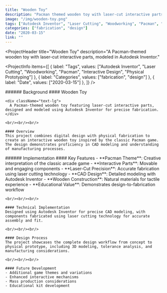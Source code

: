 ```yaml
---
title: "Wooden Toy"
description: "Pacman themed wooden toy with laser-cut interactive parts. Designed and modeled with Autodesk Inventor."
image: "/img/wooden-toy.png"
tags: ["Autodesk Inventor", "Laser Cutting", "Woodworking", "Pacman", "Interactive Design", "Physical Prototyping"]
categories: ["fabrication", "design"]
date: "2020-03-15"
link: ""
---
```


<ProjectHeader
  title="Wooden Toy"
  description="A Pacman-themed wooden toy with laser-cut interactive parts, modeled in Autodesk Inventor."
>
  <ProjectInfo
    items={[
      { label: "Tags", values: ["Autodesk Inventor", "Laser Cutting", "Woodworking", "Pacman", "Interactive Design", "Physical Prototyping"] },
      { label: "Categories", values: ["fabrication", "design"] },
      { label: "Date", values: ["2020-03-15"] },
    ]}
  />
</ProjectHeader>

<SplitSection>
  <SectionColumn size={4}>
    ###### Background
  </SectionColumn>
  <SectionColumn size={12}>
    #### Wooden Toy

    <div className="text-lg">
      A Pacman-themed wooden toy featuring laser-cut interactive parts, designed and modeled using Autodesk Inventor for precise fabrication.
    </div>

    <br/><br/><br/>

    #### Overview
    This project combines digital design with physical fabrication to create an interactive wooden toy inspired by the classic Pacman game. The design demonstrates proficiency in CAD modeling and understanding of manufacturing processes.
  </SectionColumn>
  <SectionColumn size={2}>
  </SectionColumn>
</SplitSection>

<SplitSection>
  <SectionColumn size={4}>
    ###### Implementation
  </SectionColumn>
  <SectionColumn size={12}>
    #### Key Features
    - **Pacman Theme**: Creative interpretation of the classic arcade game
    - **Interactive Parts**: Movable and engaging components
    - **Laser-Cut Precision**: Accurate fabrication using laser cutting technology
    - **CAD Design**: Detailed modeling with Autodesk Inventor
    - **Wooden Construction**: Natural materials for tactile experience
    - **Educational Value**: Demonstrates design-to-fabrication workflow

    <br/><br/><br/>

    #### Technical Implementation
    Designed using Autodesk Inventor for precise CAD modeling, with components fabricated using laser cutting technology for accurate assembly and fit.

    <br/><br/><br/>

    #### Design Process
    The project showcases the complete design workflow from concept to physical prototype, including 3D modeling, tolerance analysis, and manufacturing considerations.

    <br/><br/><br/>

    #### Future Development
    - Additional game themes and variations
    - Enhanced interactive mechanisms
    - Mass production considerations
    - Educational kit development
  </SectionColumn>
  <SectionColumn size={2}>
  </SectionColumn>
</SplitSection>